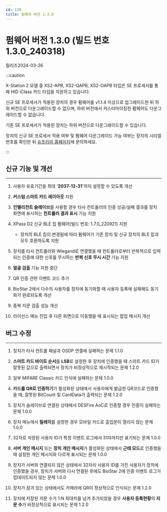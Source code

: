 ```yaml
---
id: 130
title: 펌웨어 버전 1.3.0
---
```


# 펌웨어 버전 1.3.0 (빌드 번호 1.3.0_240318)

릴리즈<Separator/>2024-03-26

:::caution

X-Station 2 모델 중 XS2-APB, XS2-QAPB, XS2-OAPB 타입은 SE 프로세서를 통해 HID iClass 카드 타입을 지원하고 있습니다.

신규 SE 프로세서가 적용된 장치의 경우 펌웨어를 v1.1.4 이상으로 업그레이드한 뒤 하위 버전으로 다운그레이드할 수 없으며, 하위 버전에서 커스터마이징한 펌웨어도 다운그레이드할 수 없습니다.

기존 SE 프로세서가 적용된 장치는 하위 버전으로 다운그레이드할 수 있습니다.

장치의 신규 SE 프로세서 적용 여부 및 펌웨어 다운그레이드 가능 여부는 장치의 시리얼 번호를 확인한 뒤 [슈프리마 홈페이지](https://supremainc.com)에 문의하세요.

:::

## 신규 기능 및 개선

---

1. 사용자 유효기간을 최대 '**2037-12-31**'까지 설정할 수 있도록 개선

1. **커스텀 스마트 카드 레이아웃** 지원

1. **인텔리전트 슬레이브**를 사용할 경우 타사 컨트롤러의 인증 성공/실패 결과를 장치 화면에 표시하는 **컨트롤러 결과 표시** 기능 지원

1. XPass D2 신규 BLE 칩 펌웨어(빌드 번호: 1.7.0_220921) 지원

    - 장치의 BLE 칩이 변경됨에 따라 펌웨어가 기존 장치 및 신규 장치의 BLE 칩과 모두 호환하도록 지원

1. 장치를 타사 컨트롤러와 Wiegand로 연결했을 때 컨트롤러로부터 반복적으로 입력되는 인증에 대한 신호를 무시하는 **반복 신호 무시 시간** 기능 지원

1. **얼굴 검출** 기능 지원 중단

1. QR 인증 관련 이벤트 코드 추가

1. BioStar 2에서 다수의 사용자를 장치에 동기화할 때 사용자 등록에 실패해도 동기화가 완료되도록 개선

1. 중복 지문 검출 성능 개선

1. 라이선스 메뉴 진입 후 다른 화면으로 이동했을 때 표시되는 팝업 메시지 개선

## 버그 수정

---

<BugLists>

1. 장치가 타사 컨트롤 패널과 OSDP 연결에 실패하는 문제 <Badge>1.1.0</Badge>

1. **스마트 카드 바이트 순서**를 **LSB**로 설정한 후 장치에 인증했을 때 스마트 카드 ID가 잘못된 값으로 출력되면서 장치가 비정상적으로 재시작되는 문제 <Badge>1.2.0</Badge>

1. 일부 MIFARE Classic 카드 인식에 실패하는 문제 <Badge>1.0.0</Badge>

1. **카드를 QR로 인증하기**가 활성화된 상태에서 사용자에게 발급한 QR코드로 인증했을 때, 잘못된 BitCount 및 CardData가 출력되는 문제 <Badge>1.2.0</Badge>

1. 장치가 슬레이브로 연결된 상태에서 DESFire AoC로 인증할 경우 인증이 실패하는 문제 <Badge>1.0.0</Badge>

1. 장치 메뉴에서 **릴레이**를 설정한 경우 모바일 카드로 출입문이 열리지 않는 문제 <Badge>1.0.0</Badge>

1. 32자로 저장된 사용자 ID가 특정 이벤트 로그에서 31자까지만 표기되는 문제 <Badge>1.0.0</Badge>

1. **서버 개인 메시지** 또는 **장치 개인 메시지**가 활성화된 상태에서 **근태 모드**로 인증했을 때 설정한 개인 메시지와 다르게 표시되는 문제 <Badge>1.0.0</Badge>

1. 장치가 서버와 연결되지 않은 상태에서 32자리 사용자 ID를 가진 사용자가 장치에 인증했을 경우, 장치가 서버와 다시 연결된 후에도 BioStar 2에 인증 이벤트 로그가 업데이트되지 않는 문제 <Badge>1.0.0</Badge>

1. 장치가 잠겨 있는 상태에서도 카메라에 QR이 정상적으로 인식되는 문제 <Badge>1.2.0</Badge>

1. 장치에 저장된 지문 수가 1:N 최대치를 넘겨 추가되었을 경우 **사용자 등록현황**의 **지문 수**가 비정상적으로 표시되는 문제 <Badge>1.2.0</Badge>

</BugLists>